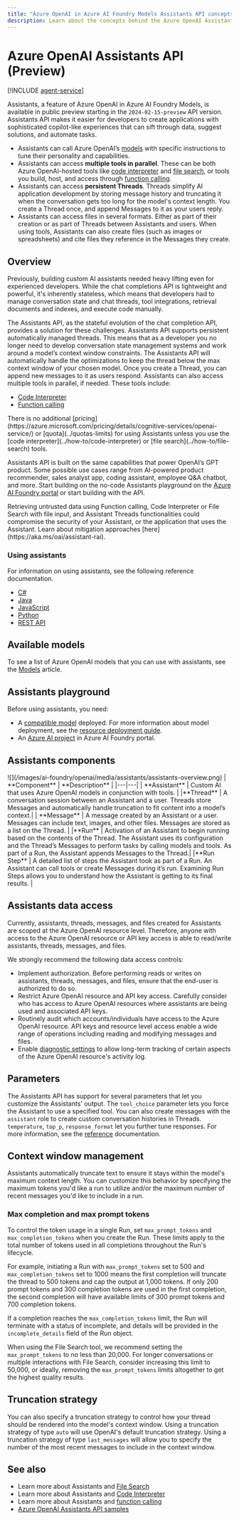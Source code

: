 ```yaml
---
title: "Azure OpenAI in Azure AI Foundry Models Assistants API concepts"
description: Learn about the concepts behind the Azure OpenAI Assistants API.
---
```


# Azure OpenAI Assistants API (Preview)

[!INCLUDE [agent-service](../includes/agent-service)]

Assistants, a feature of Azure OpenAI in Azure AI Foundry Models, is available in public preview starting in the `2024-02-15-preview` API version. Assistants API makes it easier for developers to create applications with sophisticated copilot-like experiences that can sift through data, suggest solutions, and automate tasks.

* Assistants can call Azure OpenAI’s [models](../concepts/models) with specific instructions to tune their personality and capabilities.
* Assistants can access **multiple tools in parallel**. These can be both Azure OpenAI-hosted tools like [code interpreter](../how-to/code-interpreter) and [file search](../how-to/file-search), or tools you build, host, and access through [function calling](../how-to/function-calling).
* Assistants can access **persistent Threads**. Threads simplify AI application development by storing message history and truncating it when the conversation gets too long for the model's context length. You create a Thread once, and append Messages to it as your users reply.
* Assistants can access files in several formats. Either as part of their creation or as part of Threads between Assistants and users. When using tools, Assistants can also create files (such as images or spreadsheets) and cite files they reference in the Messages they create.

## Overview

Previously, building custom AI assistants needed heavy lifting even for experienced developers. While the chat completions API is lightweight and powerful, it's inherently stateless, which means that developers had to manage conversation state and chat threads, tool integrations, retrieval documents and indexes, and execute code manually.

The Assistants API, as the stateful evolution of the chat completion API, provides a solution for these challenges.
Assistants API supports persistent automatically managed threads. This means that as a developer you no longer need to develop conversation state management systems and work around a model’s context window constraints. The Assistants API will automatically handle the optimizations to keep the thread below the max context window of your chosen model. Once you create a Thread, you can append new messages to it as users respond. Assistants can also access multiple tools in parallel, if needed. These tools include:

- [Code Interpreter](../how-to/code-interpreter)
- [Function calling](../how-to/assistant-functions)

<Tip>
There is no additional [pricing](https://azure.microsoft.com/pricing/details/cognitive-services/openai-service/) or [quota](../quotas-limits) for using Assistants unless you use the [code interpreter](../how-to/code-interpreter) or [file search](../how-to/file-search) tools.
</Tip>

Assistants API is built on the same capabilities that power OpenAI’s GPT product. Some possible use cases range from AI-powered product recommender, sales analyst app, coding assistant, employee Q&A chatbot, and more. Start building on the no-code Assistants playground on the [Azure AI Foundry portal](https://ai.azure.com/?cid=learnDocs) or start building with the API.

<Info>
Retrieving untrusted data using Function calling, Code Interpreter or File Search with file input, and Assistant Threads functionalities could compromise the security of your Assistant, or the application that uses the Assistant. Learn about mitigation approaches [here](https://aka.ms/oai/assistant-rai).
</Info>

### Using assistants

For information on using assistants, see the following reference documentation. 
* [C#](/dotnet/api/overview/azure/ai.openai.assistants-readme?context=%2Fazure%2Fai-services%2Fopenai%2Fcontext%2Fcontext)
* [Java](/java/api/overview/azure/ai-openai-assistants-readme?context=%2Fazure%2Fai-services%2Fopenai%2Fcontext%2Fcontext)
* [JavaScript](../how-to/migration-javascript.md?tabs=javascript-new#assistants)
* [Python](https://platform.openai.com/docs/api-reference/assistants)
* [REST API](../reference-preview.md#list---assistants)

## Available models

To see a list of Azure OpenAI models that you can use with assistants, see the [Models](./models.md#assistants-preview) article.

## Assistants playground

Before using assistants, you need:

- A [compatible model](../concepts/models.md#assistants-preview) deployed. For more information about model deployment, see the [resource deployment guide](../how-to/create-resource).
- An [Azure AI project](../../../ai-foundry/how-to/create-projects) in Azure AI Foundry portal.

## Assistants components

<Frame>
    ![](/images/ai-foundry/openai/media/assistants/assistants-overview.png)
</Frame>
| **Component** | **Description** |
|---|---|
| **Assistant** | Custom AI that uses Azure OpenAI models in conjunction with tools. |
|**Thread** | A conversation session between an Assistant and a user. Threads store Messages and automatically handle truncation to fit content into a model’s context.|
| **Message** | A message created by an Assistant or a user. Messages can include text, images, and other files. Messages are stored as a list on the Thread. |
|**Run** | Activation of an Assistant to begin running based on the contents of the Thread. The Assistant uses its configuration and the Thread’s Messages to perform tasks by calling models and tools. As part of a Run, the Assistant appends Messages to the Thread.|
|**Run Step** | A detailed list of steps the Assistant took as part of a Run. An Assistant can call tools or create Messages during it’s run. Examining Run Steps allows you to understand how the Assistant is getting to its final results. |

## Assistants data access

Currently, assistants, threads, messages, and files created for Assistants are scoped at the Azure OpenAI resource level. Therefore, anyone with access to the Azure OpenAI resource or API key access is able to read/write assistants, threads, messages, and files.

We strongly recommend the following data access controls:

- Implement authorization. Before performing reads or writes on assistants, threads, messages, and files, ensure that the end-user is authorized to do so.
- Restrict Azure OpenAI resource and API key access. Carefully consider who has access to Azure OpenAI resources where assistants are being used and associated API keys.
- Routinely audit which accounts/individuals have access to the Azure OpenAI resource. API keys and resource level access enable a wide range of operations including reading and modifying messages and files.
- Enable [diagnostic settings](../how-to/monitor-openai.md#configure-diagnostic-settings) to allow long-term tracking of certain aspects of the Azure OpenAI resource's activity log.

## Parameters

The Assistants API has support for several parameters that let you customize the Assistants' output. The `tool_choice` parameter lets you force the Assistant to use a specified tool. You can also create messages with the `assistant` role to create custom conversation histories in Threads. `temperature`, `top_p`, `response_format` let you further tune responses. For more information, see the [reference](../reference-preview.md#list---assistants) documentation.

## Context window management

Assistants automatically truncate text to ensure it stays within the model's maximum context length. You can customize this behavior by specifying the maximum tokens you'd like a run to utilize and/or the maximum number of recent messages you'd like to include in a run.

### Max completion and max prompt tokens

To control the token usage in a single Run, set `max_prompt_tokens` and `max_completion_tokens` when you create the Run. These limits apply to the total number of tokens used in all completions throughout the Run's lifecycle.

For example, initiating a Run with `max_prompt_tokens` set to 500 and `max_completion_tokens` set to 1000 means the first completion will truncate the thread to 500 tokens and cap the output at 1,000 tokens. If only 200 prompt tokens and 300 completion tokens are used in the first completion, the second completion will have available limits of 300 prompt tokens and 700 completion tokens.

If a completion reaches the `max_completion_tokens` limit, the Run will terminate with a status of incomplete, and details will be provided in the `incomplete_details` field of the Run object.

When using the File Search tool, we recommend setting the `max_prompt_tokens` to no less than 20,000. For longer conversations or multiple interactions with File Search, consider increasing this limit to 50,000, or ideally, removing the `max_prompt_tokens` limits altogether to get the highest quality results.

## Truncation strategy

You can also specify a truncation strategy to control how your thread should be rendered into the model's context window. Using a truncation strategy of type `auto` will use OpenAI's default truncation strategy. Using a truncation strategy of type `last_messages` will allow you to specify the number of the most recent messages to include in the context window.

## See also
* Learn more about Assistants and [File Search](../how-to/file-search)
* Learn more about Assistants and [Code Interpreter](../how-to/code-interpreter)
* Learn more about Assistants and [function calling](../how-to/assistant-functions)
* [Azure OpenAI Assistants API samples](https://github.com/Azure-Samples/azureai-samples/tree/main/scenarios/Assistants)
